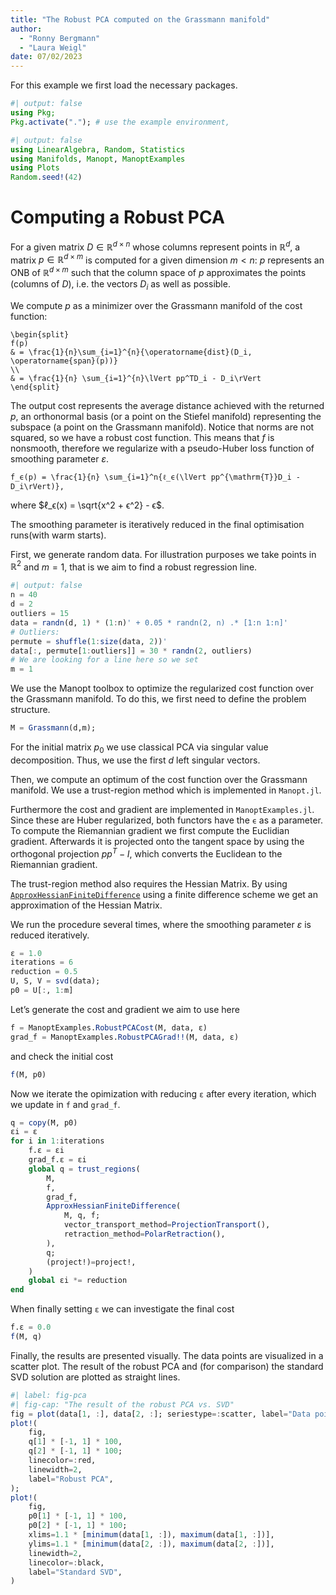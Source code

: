 ```yaml
---
title: "The Robust PCA computed on the Grassmann manifold"
author:
  - "Ronny Bergmann"
  - "Laura Weigl"
date: 07/02/2023
---
```


For this example we first load the necessary packages.

```julia
#| output: false
using Pkg;
Pkg.activate("."); # use the example environment,
```

```julia
#| output: false
using LinearAlgebra, Random, Statistics
using Manifolds, Manopt, ManoptExamples
using Plots
Random.seed!(42)
```

# Computing a Robust PCA

For a given matrix $D ∈ ℝ^{d×n}$ whose columns represent points in $ℝ^d$, a matrix $p ∈ ℝ^{d×m}$ is computed for a given dimension $m < n$:
$p$ represents an ONB of $ℝ^{d×m}$ such that the column space of $p$ approximates the points (columns of $D$), i.e. the vectors $D_i$ as well as possible.

We compute $p$ as a minimizer over the Grassmann manifold of the cost function:

```math
\begin{split}
f(p)
& = \frac{1}{n}\sum_{i=1}^{n}{\operatorname{dist}(D_i, \operatorname{span}(p))}
\\
& = \frac{1}{n} \sum_{i=1}^{n}\lVert pp^TD_i - D_i\rVert
\end{split}
```

The output cost represents the average distance achieved with the returned $p$, an orthonormal basis (or a point on the Stiefel manifold) representing the subspace (a point on the Grassmann manifold). Notice that norms are not squared, so we have a robust cost function. This means that $f$ is nonsmooth, therefore we regularize with a pseudo-Huber loss function of smoothing parameter $ε$.

```math
f_ϵ(p) = \frac{1}{n} \sum_{i=1}^n{ℓ_ϵ(\lVert pp^{\mathrm{T}}D_i - D_i\rVert)},
```

where $ℓ_ϵ(x) = \sqrt{x^2 + ϵ^2} - ϵ$.

The smoothing parameter is iteratively reduced in the final optimisation runs(with warm starts).

First, we generate random data. For illustration purposes we take points in $\mathbb R^2$ and $m=1$, that is we aim to find a robust regression line.

```julia
#| output: false
n = 40
d = 2
outliers = 15
data = randn(d, 1) * (1:n)' + 0.05 * randn(2, n) .* [1:n 1:n]'
# Outliers:
permute = shuffle(1:size(data, 2))'
data[:, permute[1:outliers]] = 30 * randn(2, outliers)
# We are looking for a line here so we set
m = 1
```

We use the Manopt toolbox to optimize the regularized cost function over the Grassmann manifold. To do this, we first need to define the problem structure.

```julia
M = Grassmann(d,m);
```

For the initial matrix $p_0$ we use classical PCA via singular value decomposition. Thus, we use the first $d$ left singular vectors.

Then, we compute an optimum of the cost function over the Grassmann manifold.
We use a trust-region method which is implemented in `Manopt.jl`.

Furthermore the cost and gradient are implemented in `ManoptExamples.jl`.
Since these are Huber regularized, both functors have the `ϵ` as a parameter.
To compute the Riemannian gradient we first compute the Euclidian gradient. Afterwards it is projected onto the tangent space by using the orthogonal projection $pp^T - I$, which converts the Euclidean to the Riemannian gradient.

The trust-region method also requires the Hessian Matrix. By using [`ApproxHessianFiniteDifference`](https://manoptjl.org/stable/solvers/trust_regions/#Manopt.ApproxHessianFiniteDifference) using a finite difference scheme we get an approximation of the Hessian Matrix.

We run the procedure several times, where the smoothing parameter $ε$ is reduced iteratively.

```julia
ε = 1.0
iterations = 6
reduction = 0.5
U, S, V = svd(data);
p0 = U[:, 1:m]
```

Let's generate the cost and gradient we aim to use here

```julia
f = ManoptExamples.RobustPCACost(M, data, ε)
grad_f = ManoptExamples.RobustPCAGrad!!(M, data, ε)
```

and check the initial cost

```julia
f(M, p0)
```

Now we iterate the opimization with reducing ``ε`` after every iteration,
which we update in `f` and `grad_f`.

```julia
q = copy(M, p0)
εi = ε
for i in 1:iterations
    f.ε = εi
    grad_f.ε = εi
    global q = trust_regions(
        M,
        f,
        grad_f,
        ApproxHessianFiniteDifference(
            M, q, f;
            vector_transport_method=ProjectionTransport(),
            retraction_method=PolarRetraction(),
        ),
        q;
        (project!)=project!,
    )
    global εi *= reduction
end
```

When finally setting ``ε`` we can investigate the final cost

```julia
f.ε = 0.0
f(M, q)
```

Finally, the results are presented visually. The data points are visualized in a scatter plot. The result of the robust PCA and (for comparison) the standard SVD solution are plotted as straight lines.

```julia
#| label: fig-pca
#| fig-cap: "The result of the robust PCA vs. SVD"
fig = plot(data[1, :], data[2, :]; seriestype=:scatter, label="Data points");
plot!(
    fig,
    q[1] * [-1, 1] * 100,
    q[2] * [-1, 1] * 100;
    linecolor=:red,
    linewidth=2,
    label="Robust PCA",
);
plot!(
    fig,
    p0[1] * [-1, 1] * 100,
    p0[2] * [-1, 1] * 100;
    xlims=1.1 * [minimum(data[1, :]), maximum(data[1, :])],
    ylims=1.1 * [minimum(data[2, :]), maximum(data[2, :])],
    linewidth=2,
    linecolor=:black,
    label="Standard SVD",
)
```